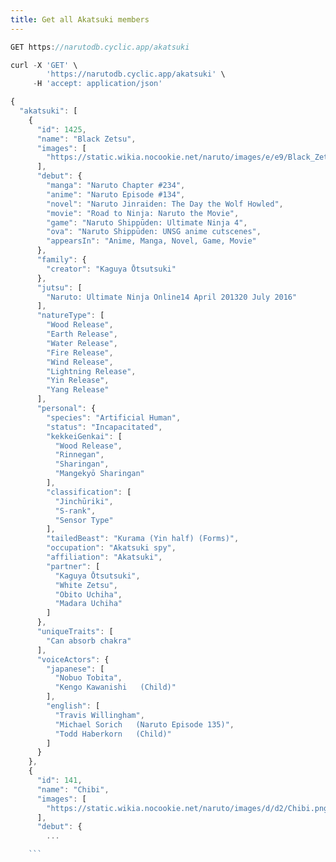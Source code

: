 ```yaml
---
title: Get all Akatsuki members
---
```


```js
GET https://narutodb.cyclic.app/akatsuki
```

```js
curl -X 'GET' \
        'https://narutodb.cyclic.app/akatsuki' \
     -H 'accept: application/json'
```

````js
{
  "akatsuki": [
    {
      "id": 1425,
      "name": "Black Zetsu",
      "images": [
        "https://static.wikia.nocookie.net/naruto/images/e/e9/Black_Zetsu.png/revision/latest/scale-to-width-down/300?cb=20220215005248"
      ],
      "debut": {
        "manga": "Naruto Chapter #234",
        "anime": "Naruto Episode #134",
        "novel": "Naruto Jinraiden: The Day the Wolf Howled",
        "movie": "Road to Ninja: Naruto the Movie",
        "game": "Naruto Shippūden: Ultimate Ninja 4",
        "ova": "Naruto Shippūden: UNSG anime cutscenes",
        "appearsIn": "Anime, Manga, Novel, Game, Movie"
      },
      "family": {
        "creator": "Kaguya Ōtsutsuki"
      },
      "jutsu": [
        "Naruto: Ultimate Ninja Online14 April 201320 July 2016"
      ],
      "natureType": [
        "Wood Release",
        "Earth Release",
        "Water Release",
        "Fire Release",
        "Wind Release",
        "Lightning Release",
        "Yin Release",
        "Yang Release"
      ],
      "personal": {
        "species": "Artificial Human",
        "status": "Incapacitated",
        "kekkeiGenkai": [
          "Wood Release",
          "Rinnegan",
          "Sharingan",
          "Mangekyō Sharingan"
        ],
        "classification": [
          "Jinchūriki",
          "S-rank",
          "Sensor Type"
        ],
        "tailedBeast": "Kurama (Yin half) (Forms)",
        "occupation": "Akatsuki spy",
        "affiliation": "Akatsuki",
        "partner": [
          "Kaguya Ōtsutsuki",
          "White Zetsu",
          "Obito Uchiha",
          "Madara Uchiha"
        ]
      },
      "uniqueTraits": [
        "Can absorb chakra"
      ],
      "voiceActors": {
        "japanese": [
          "Nobuo Tobita",
          "Kengo Kawanishi   (Child)"
        ],
        "english": [
          "Travis Willingham",
          "Michael Sorich   (Naruto Episode 135)",
          "Todd Haberkorn   (Child)"
        ]
      }
    },
    {
      "id": 141,
      "name": "Chibi",
      "images": [
        "https://static.wikia.nocookie.net/naruto/images/d/d2/Chibi.png/revision/latest/scale-to-width-down/300?cb=20220209063003"
      ],
      "debut": {
        ...

    ```
````
